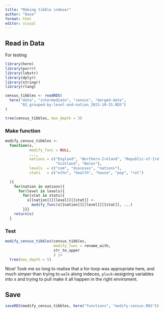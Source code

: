 ```yaml
---
title: "Making tibble indexer"
author: "Dave"
format: html
editor: visual
---
```


## Read in Data

For testing

```r
library(here)
library(purrr)
library(lobstr)
library(dplyr)
library(stringr)
library(rlang)
```

```r
census_tibbles <- readRDS(
  here("data", "intermediate", "census", "merged-data",
       "02_grouped-by-level-and-nation_2022-10-25.RDS")
)

tree(census_tibbles, max_depth = 3)
```

### Make function

```r
modify_census_tibbles <-
  function(x,
           modify_func = NULL,
           ...,
           nations = c("England", "Northern-Ireland", "Republic-of-Ireland",
                       "Scotland", "Wales"),
           levels  = c("com", "dioceses", "nations"),
           stats   = c("ethn", "health", "house", "pop", "rel")
           
  ){
    for(nation in nations){
      for(level in levels){
        for(stat in stats){
          x[[nation]][[level]][[stat]] <-
            modify_func(x[[nation]][[level]][[stat]], ...)
        }}}
    return(x)
  }
```

### Test

```r

modify_census_tibbles(census_tibbles,
                      modify_func = rename_with,
                      str_to_upper
                      ) |> 
  tree(max_depth = 5)
```
Nice! Took me so long to realise that a for-loop was appropriate here, and much simper than trying to `walk` along indeces, `pluck`-assigning variables into x and trying to pull make it all happen in the right enviroment.

## Save

```r
saveRDS(modify_census_tibbles, here("functions", "modify-census.RDS"))
```


